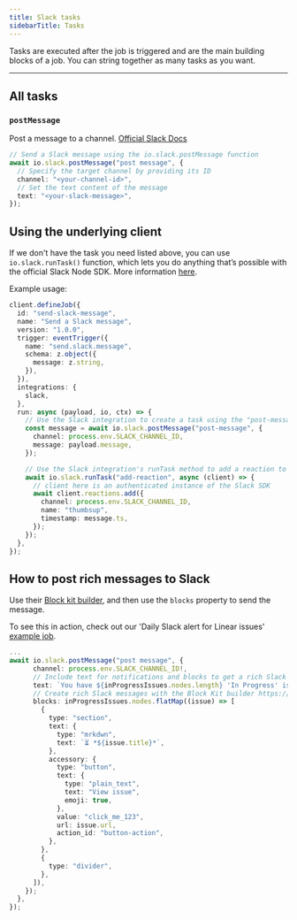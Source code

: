```yaml
---
title: Slack tasks
sidebarTitle: Tasks
---
```


Tasks are executed after the job is triggered and are the main building blocks of a job. You can string together as many tasks as you want.

---

## All tasks

### `postMessage`

Post a message to a channel. [Official Slack Docs](https://api.slack.com/methods/chat.postMessage)

```ts example.ts
// Send a Slack message using the io.slack.postMessage function
await io.slack.postMessage("post message", {
  // Specify the target channel by providing its ID
  channel: "<your-channel-id>",
  // Set the text content of the message
  text: "<your-slack-message>",
});
```

## Using the underlying client

If we don't have the task you need listed above, you can use `io.slack.runTask()` function, which lets you do anything that’s possible with the official Slack Node SDK. More information [here](/documentation/concepts/tasks#using-io-integration-runtask).

Example usage:

```ts
client.defineJob({
  id: "send-slack-message",
  name: "Send a Slack message",
  version: "1.0.0",
  trigger: eventTrigger({
    name: "send.slack.message",
    schema: z.object({
      message: z.string,
    }),
  }),
  integrations: {
    slack,
  },
  run: async (payload, io, ctx) => {
    // Use the Slack integration to create a task using the "post-message" cacheKey
    const message = await io.slack.postMessage("post-message", {
      channel: process.env.SLACK_CHANNEL_ID,
      message: payload.message,
    });

    // Use the Slack integration's runTask method to add a reaction to the message
    await io.slack.runTask("add-reaction", async (client) => {
      // client here is an authenticated instance of the Slack SDK
      await client.reactions.add({
        channel: process.env.SLACK_CHANNEL_ID,
        name: "thumbsup",
        timestamp: message.ts,
      });
    });
  },
});
```

## How to post rich messages to Slack

Use their [Block kit builder](https://api.slack.com/block-kit), and then use the `blocks` property to send the message.

To see this in action, check out our 'Daily Slack alert for Linear issues' [example job](https://trigger.dev/showcase/jobs/linearIssuesDailySlackAlert).

```ts linearIssuesDailySlackAlert.ts
...
await io.slack.postMessage("post message", {
      channel: process.env.SLACK_CHANNEL_ID!,
      // Include text for notifications and blocks to get a rich Slack message in the channel
      text: `You have ${inProgressIssues.nodes.length} 'In Progress' issues in Linear!`,
      // Create rich Slack messages with the Block Kit builder https://app.slack.com/block-kit-builder/
      blocks: inProgressIssues.nodes.flatMap((issue) => [
        {
          type: "section",
          text: {
            type: "mrkdwn",
            text: `⏳ *${issue.title}*`,
          },
          accessory: {
            type: "button",
            text: {
              type: "plain_text",
              text: "View issue",
              emoji: true,
            },
            value: "click_me_123",
            url: issue.url,
            action_id: "button-action",
          },
        },
        {
          type: "divider",
        },
      ]),
    });
  },
});
```
